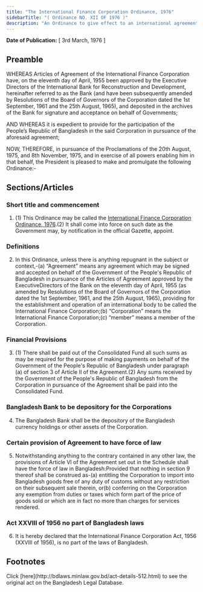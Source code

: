 ```yaml
---
title: "The International Finance Corporation Ordinance, 1976"
sidebarTitle: "( Ordinance NO. XII OF 1976 )"
description: "An Ordinance to give effect to an international agreement for the establishment and operation of an International Finance Corporation and for purposes connected therewith."
---
```


**Date of Publication:** [ 3rd March, 1976 ]

## Preamble

WHEREAS Articles of Agreement of the International Finance Corporation have, on the eleventh day of April, 1955 been approved by the Executive Directors of the International Bank for Reconstruction and Development, hereinafter referred to as the Bank (and have been subsequently amended by Resolutions of the Board of Governors of the Corporation dated the 1st September, 1961 and the 25th August, 1965), and deposited in the archives of the Bank for signature and acceptance on behalf of Governments;

AND WHEREAS it is expedient to provide for the participation of the People’s Republic of Bangladesh in the said Corporation in pursuance of the aforesaid agreement;

NOW, THEREFORE, in pursuance of the Proclamations of the 20th August, 1975, and 8th November, 1975, and in exercise of all powers enabling him in that behalf, the President is pleased to make and promulgate the following Ordinance:-

## Sections/Articles

### Short title and commencement

1. (1) This Ordinance may be called the [International Finance Corporation Ordinance, 1976](/act-512.html "International Finance Corporation Ordinance, 1976").(2) It shall come into force on such date as the Government may, by notification in the official Gazette, appoint.

### Definitions

2. In this Ordinance, unless there is anything repugnant in the subject or context,-(a) “Agreement” means any agreement which may be signed and accepted on behalf of the Government of the People's Republic of Bangladesh in pursuance of the Articles of Agreement approved by the ExecutiveDirectors of the Bank on the eleventh day of April, 1955 (as amended by Resolutions of the Board of Governors of the Corporation dated the 1st September, 1961, and the 25th August, 1965), providing for the establishment and operation of an international body to be called the International Finance Corporation;(b) “Corporation” means the International Finance Corporation;(c) “member” means a member of the Corporation.

### Financial Provisions

3. (1) There shall be paid out of the Consolidated Fund all such sums as may be required for the purpose of making payments on behalf of the Government of the People's Republic of Bangladesh under paragraph (a) of section 3 of Article II of the Agreement.(2) Any sums received by the Government of the People's Republic of Bangladesh from the Corporation in pursuance of the Agreement shall be paid into the Consolidated Fund.

### Bangladesh Bank to be depository for the Corporations

4. The Bangladesh Bank shall be the depository of the Bangladesh currency holdings or other assets of the Corporation.

### Certain provision of Agreement to have force of law

5. Notwithstanding anything to the contrary contained in any other law, the provisions of Article VI of the Agreement set out in the Schedule shall have the force of law in Bangladesh:Provided that nothing in section 9 thereof shall be construed as-(a) entitling the Corporation to import into Bangladesh goods free of any duty of customs without any restriction on their subsequent sale therein, or(b) conferring on the Corporation any exemption from duties or taxes which form part of the price of goods sold or which are in fact no more than charges for services rendered.

### Act XXVIII of 1956 no part of Bangladesh laws

6. It is hereby declared that the International Finance Corporation Act, 1956 (XXVIII of 1956), is no part of the laws of Bangladesh.

## Footnotes

<Note>
  Click [here](http://bdlaws.minlaw.gov.bd/act-details-512.html) to see the original act on the Bangladesh Legal Database.
</Note>
